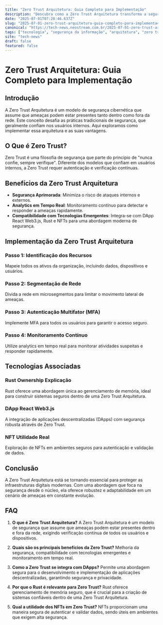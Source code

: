 ```yaml
---
title: "Zero Trust Arquitetura: Guia Completo para Implementação"
description: "Descubra como a Zero Trust Arquitetura transforma a segurança cibernética ao reduzir riscos, com foco em analytics em tempo real e tecnologias emergentes."
date: "2025-07-01T07:28:46.637Z"
slug: "2025-07-01-zero-trust-arquitetura-guia-completo-para-implementacao"
canonical: "https://tech-news.neostream.com.br/2025-07-01-zero-trust-arquitetura-guia-completo-para-implementacao"
tags: ["tecnologia", "segurança da informação", "arquitetura", "zero trust", "cibersegurança"]
site: "tech-news"
draft: false
featured: false
---
```


# Zero Trust Arquitetura: Guia Completo para Implementação

## Introdução
A Zero Trust Arquitetura é um modelo de segurança cibernética que assume que ameaças podem estar presentes tanto dentro como fora da rede. Este conceito desafia as práticas tradicionais de segurança, que geralmente confiam nos usuários internos. Aqui exploramos como implementar essa arquitetura e as suas vantagens.

## O Que é Zero Trust?
Zero Trust é uma filosofia de segurança que parte do princípio de "nunca confie, sempre verifique". Diferente dos modelos que confiam em usuários internos, a Zero Trust requer autenticação e verificação contínuas.

## Benefícios da Zero Trust Arquitetura
- **Segurança Aprimorada**: Minimiza o risco de ataques internos e externos.
- **Analytics em Tempo Real**: Monitoramento contínuo para detectar e responder a ameaças rapidamente.
- **Compatibilidade com Tecnologias Emergentes**: Integra-se com DApp React Web3.js, Rust e NFTs para uma abordagem moderna de segurança.

## Implementação da Zero Trust Arquitetura
### Passo 1: Identificação dos Recursos
Mapeie todos os ativos da organização, incluindo dados, dispositivos e usuários.

### Passo 2: Segmentação de Rede
Divida a rede em microsegmentos para limitar o movimento lateral de ameaças.

### Passo 3: Autenticação Multifator (MFA)
Implemente MFA para todos os usuários para garantir o acesso seguro.

### Passo 4: Monitoramento Contínuo
Utilize analytics em tempo real para monitorar atividades suspeitas e responder rapidamente.

## Tecnologias Associadas
### Rust Ownership Explicação
Rust oferece uma abordagem única ao gerenciamento de memória, ideal para construir sistemas seguros dentro de uma Zero Trust Arquitetura.

### DApp React Web3.js
A integração de aplicações descentralizadas (DApps) com segurança robusta através de Zero Trust.

### NFT Utilidade Real
Exploração de NFTs em ambientes seguros para autenticação e validação de dados.

## Conclusão
A Zero Trust Arquitetura está se tornando essencial para proteger as infraestruturas digitais modernas. Com uma abordagem que foca na segurança desde o núcleo, ela oferece robustez e adaptabilidade em um cenário de ameaças em constante evolução.

## FAQ

1. **O que é Zero Trust Arquitetura?**
   A Zero Trust Arquitetura é um modelo de segurança que assume que ameaças podem estar presentes dentro e fora da rede, exigindo verificação contínua de todos os usuários e dispositivos.

2. **Quais são os principais benefícios da Zero Trust?**
   Melhoria da segurança, compatibilidade com tecnologias emergentes e monitoramento em tempo real.

3. **Como a Zero Trust se integra com DApps?**
   Permite uma abordagem segura para o desenvolvimento e implementação de aplicações descentralizadas, garantindo segurança e privacidade.

4. **Por que o Rust é relevante para Zero Trust?**
   Rust oferece gerenciamento de memória seguro, que é crucial para a criação de sistemas confiáveis dentro de uma Zero Trust Arquitetura.

5. **Qual a utilidade dos NFTs em Zero Trust?**
   NFTs proporcionam uma maneira segura de autenticar e validar dados, sendo úteis em ambientes que exigem alta segurança.